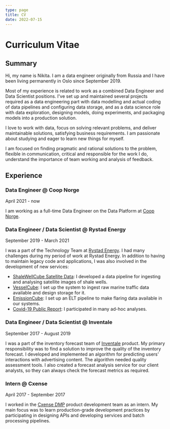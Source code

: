 ```yaml
---
type: page
title: CV
date: 2022-07-15
---
```


# Curriculum Vitae

## Summary

Hi, my name is Nikita. I am a data engineer originally from Russia and
I have been living permanently in Oslo since September 2019.

Most of my experience is related to work as a combined Data Engineer
and Data Scientist positions. I've set up and maintained several projects
required as a data engineering part with data modelling and actual coding of
data pipelines and configuring data storage, and as a data science
role with data exploration, designing models, doing experiments,
and packaging models into a production solution.

I love to work with data, focus on solving relevant problems,
and deliver maintainable solutions, satisfying business requirements.
I am passionate about studying and eager to learn new things for myself.

I am focused on finding pragmatic and rational solutions to the problem,
flexible in communication, critical and responsible for the work I do,
understand the importance of team working and analysis of feedback.

## Experience

### Data Engineer @ Coop Norge

April 2021 - now

I am working as a full-time Data Engineer on the Data Platform at [Coop Norge].

### Data Engineer / Data Scientist @ Rystad Energy

September 2019 - March 2021

I was a part of the Technology Team at [Rystad Energy]. I had many challenges
during my period of work at Rystad Energy. In addition to having to maintain
legacy code and applications, I was also involved in the development
of new services:

- [ShaleWellCube Satellite Data]: I developed a data pipeline for ingesting and
  analysing satellite images of shale wells.
- [VesselCube]: I set up the system to ingest raw marine traffic data available
  and design storage for it.
- [EmissionCube]: I set up an ELT pipeline to make flaring data available in our
  systems.
- [Covid-19 Public Report]: I participated in many ad-hoc analyses.

### Data Engineer / Data Scientist @ Inventale

September 2017 - August 2019

I was a part of the inventory forecast team of [Inventale] product.
My primary responsibility was to find a solution to improve the quality
of the inventory forecast.
I developed and implemented an algorithm for predicting users'
interactions with advertising content. The algorithm needed
quality assessment tools. I also created a forecast analysis service
for our client analysts, so they can always check the forecast metrics
as required.

### Intern @ Cxense

April 2017 - September 2017

I worked in the [Cxense DMP] product development team as an intern.
My main focus was to learn production-grade development practices by
participating in designing APIs and developing services and
batch processing pipelines.

[Coop Norge]: https://coop.no/
[Rystad Energy]: https://www.rystadenergy.com/
[ShaleWellCube Satellite Data]: https://www.rystadenergy.com/energy-themes/oil--gas/shale/
[VesselCube]: https://www.rystadenergy.com/energy-themes/supply-chain/vessels/vessel-cube/
[EmissionCube]: https://www.rystadenergy.com/energy-themes/oil--gas/emissions/emissions-cube/
[Covid-19 Public Report]: https://www.rystadenergy.com/newsevents/news/press-releases/rystad-energys-covid-19-report/
[Inventale]: https://inventale.com/en/
[Cxense DMP]: https://piano.io/product/dmp/
